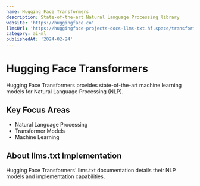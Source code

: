```yaml
---
name: Hugging Face Transformers
description: State-of-the-art Natural Language Processing library
website: 'https://huggingface.co'
llmsUrl: 'https://huggingface-projects-docs-llms-txt.hf.space/transformers/llms.txt'
category: ai-ml
publishedAt: '2024-02-24'
---
```


# Hugging Face Transformers

Hugging Face Transformers provides state-of-the-art machine learning models for Natural Language Processing (NLP).

## Key Focus Areas

- Natural Language Processing
- Transformer Models
- Machine Learning

## About llms.txt Implementation

Hugging Face Transformers' llms.txt documentation details their NLP models and implementation capabilities.
